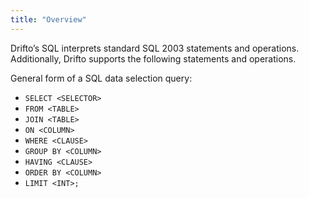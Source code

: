 ```yaml
---
title: "Overview"
---
```


Drifto’s SQL interprets standard SQL 2003 statements and operations.
Additionally, Drifto supports the following statements and operations.

General form of a SQL data selection query:

- `SELECT <SELECTOR>`
- `FROM <TABLE>`
- `JOIN <TABLE>`
- `ON <COLUMN>`
- `WHERE <CLAUSE>`
- `GROUP BY <COLUMN>`
- `HAVING <CLAUSE>`
- `ORDER BY <COLUMN>`
- `LIMIT <INT>;`
